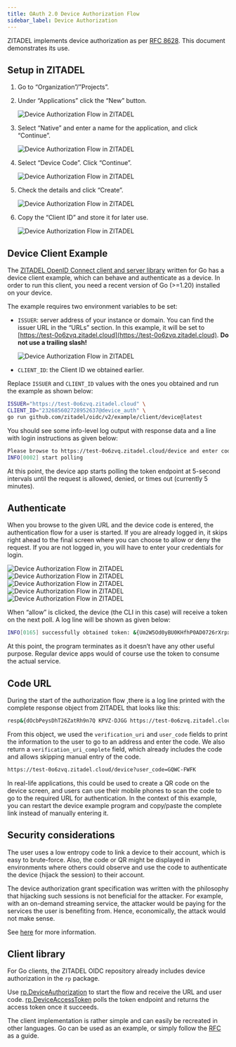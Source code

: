 ```yaml
---
title: OAuth 2.0 Device Authorization Flow
sidebar_label: Device Authorization
---
```


ZITADEL implements device authorization as per [RFC 8628](https://datatracker.ietf.org/doc/html/rfc8628). This document demonstrates its use.

## Setup in ZITADEL

1. Go to “Organization”/”Projects”.
2. Under “Applications” click the “New” button.

    <img src="/docs/img/device-auth/device-auth-01.png" alt="Device Authorization Flow in ZITADEL"/>

3. Select “Native” and enter a name for the application, and click “Continue”.

    <img src="/docs/img/device-auth/device-auth-02.png" alt="Device Authorization Flow in ZITADEL"/>

4. Select “Device Code”. Click “Continue”.

    <img src="/docs/img/device-auth/device-auth-03.png" alt="Device Authorization Flow in ZITADEL"/>


5. Check the details and click “Create”.

    <img src="/docs/img/device-auth/device-auth-04.png" alt="Device Authorization Flow in ZITADEL"/>

6. Copy the “Client ID” and store it for later use.

    <img src="/docs/img/device-auth/device-auth-05.png" alt="Device Authorization Flow in ZITADEL"/>

## Device Client Example

The [ZITADEL OpenID Connect client and server library](https://github.com/zitadel/oidc/) written for Go has a device client example, which can behave and authenticate as a device. In order to run this client, you need a recent version of Go (>=1.20) installed on your device.


The example requires two environment variables to be set:


- `ISSUER`: server address of your instance or domain. You can find the issuer URL in the “URLs” section. In this example, it will be set to [https://test-0o6zvq.zitadel.cloud](https://test-0o6zvq.zitadel.cloud). **Do not use a trailing slash!**

    <img src="/docs/img/device-auth/device-auth-06.png" alt="Device Authorization Flow in ZITADEL"/>

- `CLIENT_ID`: the Client ID we obtained earlier.


Replace `ISSUER` and `CLIENT_ID` values with the ones you obtained and run the example as shown below:


``` bash
ISSUER="https://test-0o6zvq.zitadel.cloud" \
CLIENT_ID="232685602728952637@device_auth" \
go run github.com/zitadel/oidc/v2/example/client/device@latest
```


You should see some info-level log output with response data and a line with login instructions as given below:

``` bash
Please browse to https://test-0o6zvq.zitadel.cloud/device and enter code GQWC-FWFK
INFO[0002] start polling  
```

At this point, the device app starts polling the token endpoint at 5-second intervals until the request is allowed, denied, or times out (currently 5 minutes).

## Authenticate

When you browse to the given URL and the device code is entered, the authentication flow for a user is started. If you are already logged in, it skips right ahead to the final screen where you can choose to allow or deny the request. If you are not logged in, you will have to enter your credentials for login.

<img src="/docs/img/device-auth/device-auth-07.png" alt="Device Authorization Flow in ZITADEL"/>

<img src="/docs/img/device-auth/device-auth-08.png" alt="Device Authorization Flow in ZITADEL"/>

<img src="/docs/img/device-auth/device-auth-09.png" alt="Device Authorization Flow in ZITADEL"/>

<img src="/docs/img/device-auth/device-auth-10.png" alt="Device Authorization Flow in ZITADEL"/>

<img src="/docs/img/device-auth/device-auth-11.png" alt="Device Authorization Flow in ZITADEL"/>

When “allow”  is clicked, the device (the CLI in this case) will receive a token on the next poll. A log line will be shown as given below:

``` bash
INFO[0165] successfully obtained token: &{Um2W5Od0yBU0KHfhP0AD0726rXrpxlepOR7yyftMvocgMWr25pVCuca1oiSSLiQjcXQqCEA Bearer  43199  }
```

At this point, the program terminates as it doesn’t have any other useful purpose. Regular device apps would of course use the token to consume the actual service.

## Code URL
During the start of the authorization flow ,there is a log line printed with the complete response object from ZITADEL that looks like this:


``` bash
resp&{dOcbPeysDhT26ZatRh9n7Q KPVZ-DJGG https://test-0o6zvq.zitadel.cloud/device https://test-0o6zvq.zitadel.cloud/device?user_code=GQWC-FWFK 300 5}
```

From this object, we used the `verification_uri` and `user_code` fields to print the information to the user to go to an address and enter the code. We also return a `verification_uri_complete` field,  which already includes the code and allows skipping manual entry of the code.


``` bash
https://test-0o6zvq.zitadel.cloud/device?user_code=GQWC-FWFK
```

In real-life applications, this could be used to create a QR code on the device screen, and users can use their mobile phones to scan the code to go to the required URL for authentication. In the context of this example, you can restart the device example program and copy/paste the complete link instead of manually entering it.

## Security considerations

The user uses a low entropy code to link a device to their account, which is easy to brute-force. Also, the code or QR might be displayed in environments where others could observe and use the code to authenticate the device (hijack the session) to their account.

The device authorization grant specification was written with the philosophy that hijacking such sessions is not beneficial for the attacker. For example, with an on-demand streaming service, the attacker would be paying for the services the user is benefiting from. Hence, economically, the attack would not make sense.

See [here](https://datatracker.ietf.org/doc/html/rfc8628#section-5) for more information.

## Client library

For Go clients, the ZITADEL OIDC repository already includes device authorization in the `rp` package.

Use [rp.DeviceAuthorization](https://pkg.go.dev/github.com/zitadel/oidc/v2/pkg/client/rp#DeviceAuthorization) to start the flow and receive the URL and user code.
[rp.DeviceAccessToken](https://pkg.go.dev/github.com/zitadel/oidc/v2/pkg/client/rp#DeviceAccessToken) polls the token endpoint and returns the access token once it succeeds.

The client implementation is rather simple and can easily be recreated in other languages. Go can be used as an example, or simply follow the [RFC](https://datatracker.ietf.org/doc/html/rfc8628) as a guide.